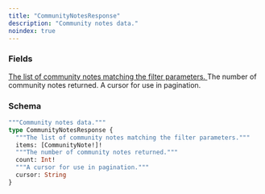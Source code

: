 ```yaml
---
title: "CommunityNotesResponse"
description: "Community notes data."
noindex: true
---
```


### Fields

<a href="/api-reference/types/communitynote">
  <ResponseField name="items" type="[CommunityNote!]!" required>
    The list of community notes matching the filter parameters.
  </ResponseField>
</a>

<ResponseField name="count" type="Int!" required>
  The number of community notes returned.
</ResponseField>

<ResponseField name="cursor" type="String">
  A cursor for use in pagination.
</ResponseField>

### Schema


```graphql 
"""Community notes data."""
type CommunityNotesResponse {
  """The list of community notes matching the filter parameters."""
  items: [CommunityNote!]!
  """The number of community notes returned."""
  count: Int!
  """A cursor for use in pagination."""
  cursor: String
}
```
